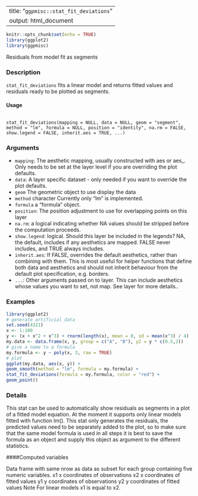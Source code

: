 
---
title: "``ggpmisc::stat_fit_deviations ``"
output: html_document
---

```r
knitr::opts_chunk$set(echo = TRUE)
library(ggplot2)
library(ggpmisc)
```


Residuals from model fit as segments

### Description

``stat_fit_deviations`` fits a linear model and returns fitted values and residuals ready to be plotted as segments.

#### Usage 
<pre><code>
stat_fit_deviations(mapping = NULL, data = NULL, geom = "segment",
method = "lm", formula = NULL, position = "identity", na.rm = FALSE,
show.legend = FALSE, inherit.aes = TRUE, ...)
</code></pre>

### Arguments

* ``mapping``: The aesthetic mapping, usually constructed with aes or aes_. Only needs to be set at the layer level if you are overriding the plot defaults.
* ``data ``: A layer specific dataset - only needed if you want to override the plot defaults.
* ``geom`` The geometric object to use display the data
* ``method`` character Currently only "lm" is implemented.
* ``formula`` a "formula" object.
* ``position``: The position adjustment to use for overlapping points on this layer
* ``na.rm``: a logical indicating whether NA values should be stripped before the computation proceeds.
* ``show.legend ``: logical. Should this layer be included in the legends? NA, the default, includes if any aesthetics are mapped. FALSE never includes, and TRUE always includes.
* ``inherit.aes``: If FALSE, overrides the default aesthetics, rather than combining with them. This is most useful for helper functions that define both data and aesthetics and should not inherit behaviour from the default plot specification, e.g. borders.
* ``...``:   Other arguments passed on to layer. This can include aesthetics whose values you want to set, not map. See layer for more details..

### Examples 

```r
library(ggplot2)
# generate artificial data
set.seed(4321)
x <- 1:100
y <- (x + x^2 + x^3) + rnorm(length(x), mean = 0, sd = mean(x^3) / 4)
my.data <- data.frame(x, y, group = c("A", "B"), y2 = y * c(0.5,2))
# give a name to a formula
my.formula <- y ~ poly(x, 3, raw = TRUE)
# plot
ggplot(my.data, aes(x, y)) +
geom_smooth(method = "lm", formula = my.formula) +
stat_fit_deviations(formula = my.formula, color = "red") +
geom_point()
```

### Details
This stat can be used to automatically show residuals as segments in a plot of a fitted model equation. At the moment it supports only linear models fitted with function lm(). This stat only generates the residuals, the predicted values need to be separately added to the plot, so to make sure that the same model formula is used in all steps it is best to save the formula as an object and supply this object as argument to the different statistics.


####Computed variables

Data frame with same nrow as data as subset for each group containing five numeric variables.
x1 x coordinates of observations
x2 x coordinates of fitted values
y1 y coordinates of observations
y2 y coordinates of fitted values
Note
For linear models x1 is equal to x2.
